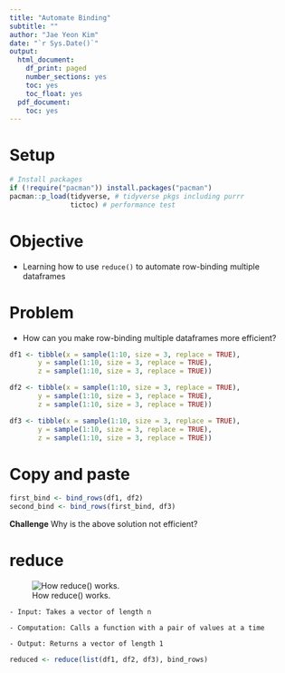 ```yaml
---
title: "Automate Binding"
subtitle: ""
author: "Jae Yeon Kim"
date: "`r Sys.Date()`"
output:
  html_document:
    df_print: paged
    number_sections: yes
    toc: yes
    toc_float: yes
  pdf_document:
    toc: yes
---
```


# Setup

```r
# Install packages 
if (!require("pacman")) install.packages("pacman")
pacman::p_load(tidyverse, # tidyverse pkgs including purrr
               tictoc) # performance test 
```

# Objective

-   Learning how to use `reduce()` to automate row-binding multiple dataframes

# Problem

-   How can you make row-binding multiple dataframes more efficient?

```r

df1 <- tibble(x = sample(1:10, size = 3, replace = TRUE),
       y = sample(1:10, size = 3, replace = TRUE),
       z = sample(1:10, size = 3, replace = TRUE))

df2 <- tibble(x = sample(1:10, size = 3, replace = TRUE),
       y = sample(1:10, size = 3, replace = TRUE),
       z = sample(1:10, size = 3, replace = TRUE))

df3 <- tibble(x = sample(1:10, size = 3, replace = TRUE),
       y = sample(1:10, size = 3, replace = TRUE),
       z = sample(1:10, size = 3, replace = TRUE))

```

# Copy and paste

```r

first_bind <- bind_rows(df1, df2)
second_bind <- bind_rows(first_bind, df3)

```

**Challenge** Why is the above solution not efficient?

# reduce

![How reduce() works.](https://d33wubrfki0l68.cloudfront.net/9c239e1227c69b7a2c9c2df234c21f3e1c74dd57/eec0e/diagrams/functionals/reduce.png)

    - Input: Takes a vector of length n

    - Computation: Calls a function with a pair of values at a time

    - Output: Returns a vector of length 1

```r

reduced <- reduce(list(df1, df2, df3), bind_rows)

```
